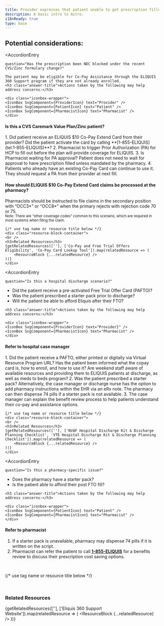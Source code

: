```yaml
---
title: Provider expresses that patient unable to get prescription filled
description: A basic intro to Astro.
i18nReady: true
type: base
---
```


<Progresstracker client:visible />



## Potential considerations:

<AccordionEntry 
	
	question="Has the prescription been NDC blocked under the recent CVS/Zinc formulary change?"
	
>
    The patient may be eligible for Co-Pay Assistance through the ELIQUIS 360 Support program if they are not already enrolled.
    <h3 class="answer-title">Actions taken by the following may help address concerns:</h3>

	<div class="iconbox-wrapper">
    <IconBox SvgComponent={ProviderIcon} text="Provider" />
    <IconBox SvgComponent={PatientIcon} text="Patient" />
    <IconBox SvgComponent={PharmacistIcon} text="Pharmacist" />
    </div>

<h4>Is this a CVS Caremark Value Plan/Zinc patient?</h4>
1. Did patient receive an ELIQUIS $10 Co-Pay Extend Card from their provider?
Did the patient activate the card by calling **[1-855-ELIQUIS](tel:1-855-ELIQUIS)**?
2. Pharmacist to trigger Prior Authorization (PA) for HCP to fill out before the
plan will provide coverage for ELIQUIS.
3. Is Pharmacist waiting for PA approval? Patient does not need to wait for
approval to have prescription filled unless mandated by the pharmacy.
4. Patients who already have an existing Co-Pay Card can continue to use it.
They should request a PA from their provider at next fill.
<br />

<div class="iconbox-wrapper">
<IconBox SvgComponent={PharmacistIcon} text="Pharmacist" />
</div>
<h4>How should ELIQUIS $10 Co-Pay Extend Card claims be processed at the pharmacy?</h4>
Pharmacists should be instructed to file claims in the secondary position with “OCC3*” or “OCC8*” when the primary rejects with rejection code 70 or 75.
<br />
<small>Note: There are “other coverage codes” common to this scenario, which are required in most
systems when filing the claim.</small>



    {/* use tag name or resource title below */}
    <div class="resource-block-container">
    <br />
    <h3>Related Resources</h3>
    {getRelatedResources([''], ['Co-Pay and Free Trial Offers Eligibility', 'Co-Pay Card Lookup Tool']).map(relatedResource => (
        <ResourceBlock {...relatedResource} />
    ))}
    </div>


</AccordionEntry>

<AccordionEntry 
	
	question="Is this a hospital discharge scenario?"
	
>
<ul>
<li>Did the patient receive a pre-activated Free Trial Offer Card (PAFTO)?</li>
<li>Was the patient prescribed a starter pack prior to discharge?</li>
<li>Will the patient be able to afford Eliquis after their FTO?</li>
</ul>
    
    <h3 class="answer-title">Actions taken by the following may help address concerns:</h3>

	<div class="iconbox-wrapper">
    <IconBox SvgComponent={ProviderIcon} text="Provider}" />
    <IconBox SvgComponent={PharmacistIcon} text="Pharmacist" />
    </div>

<h4>Refer to hospital case manager</h4>
1. Did the patient receive a PAFTO, either printed or digitally via Virtual
Resource Program URL? Has the patient been informed what the copay
card is, how to enroll, and how to use it? Are weekend staff aware of
available resources and providing them to ELIQUIS patients at discharge,
as well as meds to beds program?
2. Was the patient prescribed a starter pack? Alternatively, the case manager
or discharge nurse has the option to add pharmacy instructions within the
EHR via an eRx note. The pharmacy can then dispense 74 pills if a starter
pack is not available.
3. The case manager can explain the benefit review process to help patients
understand their co-pay and assistance options.
<br />


    {/* use tag name or resource title below */}
    <div class="resource-block-container">
    <br />
    <h3>Related Resources</h3>
    {getRelatedResources([''], ['NVAF Hospital Discharge Kit & Discharge Planning Checklist', 'VTE Hospital Discharge Kit & Discharge Planning Checklist']).map(relatedResource => (
        <ResourceBlock {...relatedResource} />
    ))}
    </div>


</AccordionEntry>

<AccordionEntry 
	
	question="Is this a pharmacy-specific issue?"
	
>
<ul>
<li>Does the pharmacy have a starter pack?</li>
<li>Is the patient able to afford their post FTO fill?</li>
</ul>
    
    <h3 class="answer-title">Actions taken by the following may help address concerns:</h3>

	<div class="iconbox-wrapper">
    <IconBox SvgComponent={PatientIcon} text="Patient" />
    <IconBox SvgComponent={PharmacistIcon} text="Pharmacist" />
    </div>

<h4>Refer to pharmacist</h4>

1. If a starter pack is unavailable, pharmacy may dispense 74 pills if it is
written on the script.
2. Pharmacist can refer the patient to call **[1-855-ELIQUIS](tel:1-855-ELIQUIS)** for a benefits review
to discuss their prescription cost saving options.
<br />

 {/* use tag name or resource title below */}
    <div class="resource-block-container">
    <br />
    <h3>Related Resources</h3>
    {getRelatedResources([''], ['Eliquis 360 Support Website']).map(relatedResource => (
        <ResourceBlock {...relatedResource} />
    ))}
    </div>

</AccordionEntry>

<Checkbox client:visible pageIndex={4} />